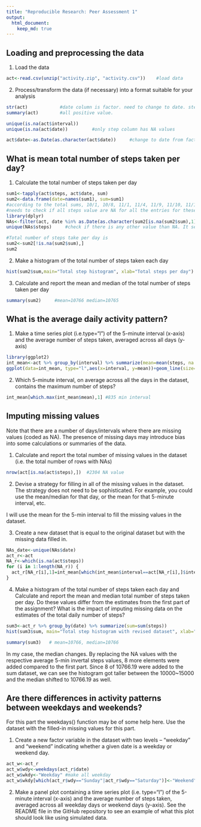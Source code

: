 ```yaml
---
title: "Reproducible Research: Peer Assessment 1"
output: 
  html_document:
    keep_md: true
---
```



## Loading and preprocessing the data


1. Load the data
```r
act<-read.csv(unzip("activity.zip", "activity.csv"))    #load data
```

2. Process/transform the data (if necessary) into a format suitable for your analysis
```r
str(act)            #date column is factor. need to change to date. step column has many NA 
summary(act)        #all positive value.

unique(is.na(act$interval))
unique(is.na(act$date))         #only step column has NA values

act$date<-as.Date(as.character(act$date))     #change to date from factor
```


## What is mean total number of steps taken per day?


1. Calculate the total number of steps taken per day
```r
sum1<-tapply(act$steps, act$date, sum)
sum2<-data.frame(date=names(sum1), sum=sum1)    
#according to the total sums, 10/1, 10/8, 11/1, 11/4, 11/9, 11/10, 11/14, 11/30 has NA sum.
#needs to check if all steps value are NA for all the entries for these dates or if R produced NA for even just one NA value
library(dplyr)
NAs<-filter(act, date %in% as.Date(as.character(sum2[is.na(sum2$sum),1])))    # find all rows with the date's total sum equals NA
unique(NAs$steps)     #check if there is any other value than NA. It seems like all values are NA.

#Total number of steps take per day is
sum2<-sum2[!is.na(sum2$sum),]
sum2


```


2. Make a histogram of the total number of steps taken each day

```r
hist(sum2$sum,main="Total step histogram", xlab="Total steps per day")
```

3. Calculate and report the mean and median of the total number of steps taken per day

```r
summary(sum2)     #mean=10766 median=10765
```


## What is the average daily activity pattern?

1. Make a time series plot (i.e.type="l") of the 5-minute interval (x-axis) and the average number of steps taken, averaged across all days (y-axis)
```r
library(ggplot2)
int_mean<-act %>% group_by(interval) %>% summarize(mean=mean(steps, na.rm=TRUE))  #mean steps by interval
ggplot(data=int_mean, type="l",aes(x=interval, y=mean))+geom_line(size=1)+labs(x="min interval", y="mean across all days", title="Average steps by 5-min interval")

```

2. Which 5-minute interval, on average across all the days in the dataset, contains the maximum number of steps?
```r
int_mean[which.max(int_mean$mean),1] #835 min interval
```

## Imputing missing values

Note that there are a number of days/intervals where there are missing values (coded as NA). The presence of missing days may introduce bias into some calculations or summaries of the data.

1. Calculate and report the total number of missing values in the dataset (i.e. the total number of rows with NAs)

```r
nrow(act[is.na(act$steps),])  #2304 NA value
```


2. Devise a strategy for filling in all of the missing values in the dataset. The strategy does not need to be sophisticated. For example, you could use the mean/median for that day, or the mean for that 5-minute interval, etc.

I will use the mean for the 5-min interval to fill the missing values in the dataset.

3. Create a new dataset that is equal to the original dataset but with the missing data filled in.
```r
NAs_date<-unique(NAs$date)
act_r<-act
NA_r<-which(is.na(act$steps))
for (i in 1:length(NA_r)) {
  act_r[NA_r[i],1]=int_mean[which(int_mean$interval==act[NA_r[i],]$interval),2] #replace all NA values with mean interval for all days
}
```


4. Make a histogram of the total number of steps taken each day and Calculate and report the mean and median total number of steps taken per day. Do these values differ from the estimates from the first part of the assignment? What is the impact of imputing missing data on the estimates of the total daily number of steps?

```r
sum3<-act_r %>% group_by(date) %>% summarize(sum=sum(steps))
hist(sum3$sum, main="Total step histogram with revised dataset", xlab="Total steps per day")    #histogram

summary(sum3)   # mean=10766, median=10766
```

In my case, the median changes. By replacing the NA values with the respective average 5-min invertal steps values, 8 more elements were added compared to the first part. Since 8 of 10766.19 were added to the sum dataset, we can see the histogram got taller between the 10000~15000 and the median shifted to 10766.19 as well.

## Are there differences in activity patterns between weekdays and weekends?
For this part the weekdays() function may be of some help here. Use the dataset with the filled-in missing values for this part.

1. Create a new factor variable in the dataset with two levels – “weekday” and “weekend” indicating whether a given date is a weekday or weekend day.

```r
act_w<-act_r
act_w$wdy<-weekdays(act_r$date)
act_w$wkdy<-"Weekday" #make all weekday
act_w$wkdy[which(act_r$wdy=="Sunday"|act_r$wdy=="Saturday")]<-"Weekend" #make saturday and sunday weekend

```


2. Make a panel plot containing a time series plot (i.e. type="l") of the 5-minute interval (x-axis) and the average number of steps taken, averaged across all weekday days or weekend days (y-axis). See the README file in the GitHub repository to see an example of what this plot should look like using simulated data.
